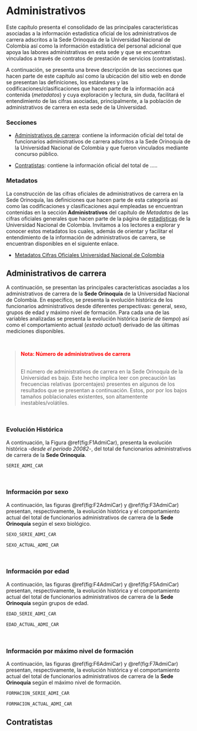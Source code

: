 # Administrativos {#Admi}

Este capítulo presenta el consolidado de las principales características asociadas a la información estadística oficial de los administrativos de carrera adscritos a la Sede Orinoquía de la Universidad Nacional de Colombia así como la información estadística del personal adicional que apoya las labores administrativas en esta sede y que se encuentran vinculados a través de contratos de prestación de servicios (contratistas).

A continuación, se presenta una breve descripción de las secciones que hacen parte de este capítulo así como la ubicación del sitio web en donde se presentan las definiciones, los estándares y las codificaciones/clasificaciones que hacen parte de la información acá contenida (*metadatos*) y cuya exploración y lectura, sin duda, facilitará el entendimiento de las cifras asociadas, principalmente, a la población de administrativos de carrera en esta sede de la Universidad. 


<h3>**Secciones**</h3> 


* [Administrativos de carrera](#AdmCar): contiene la información oficial del total de funcionarios administrativos de carrera adscritos a la Sede Orinoquía de la Universidad Nacional de Colombia y que fueron vinculados mediante concurso público.


* [Contratistas](#Contrat): contiene la información oficial del total de .....


<h3>**Metadatos**</h3>

La construcción de las cifras oficiales de administrativos de carrera en la Sede Orinoquía, las definiciones que hacen parte de esta categoría así como las codificaciones y clasificaciones aquí empleadas se encuentran contenidas en la sección **Administrativos** del capítulo de *Metadatos* de las cifras oficiales generales que hacen parte de la página de [estadísticas](http://estadisticas.unal.edu.co/home/) de la Universidad Nacional de Colombia. Invitamos a los lectores a explorar y conocer estos metadatos los cuales, además de orientar y facilitar el entendimiento de la información de administrativos de carrera, se encuentran disponibles en el siguiente enlace.

* [Metadatos Cifras Oficiales Universidad Nacional de Colombia](http://estadisticas.unal.edu.co/menu-principal/cifras-generales/metadatos/cifras-generales/)


## Administrativos de carrera {#AdmCar}

A continuación, se presentan las principales características asociadas a los administrativos de carrera de la **Sede Orinoquía** de la Universidad Nacional de Colombia. En específico, se presenta la evolución histórica de los funcionarios administrativos desde diferentes perspectivas: general, sexo, grupos de edad y máximo nivel de formación. Para cada una de las variables analizadas se presenta la evolución histórica (*serie de tiempo*) así como el comportamiento actual (*estado actual*) derivado de las últimas mediciones disponibles.

<br>
<blockquote>
<p><strong><p style="color:red;">Nota: Número de administrativos de carrera </p></strong><br>
El número de administrativos de carrera en la Sede Orinoquía de la Universidad es bajo. Este hecho implica leer con precaución las frecuencias relativas (porcentajes) presentes en algunos de los resultados que se presentan a continuación. Estos, por por los bajos tamaños poblacionales existentes, son altamentente inestables/volátiles.
</p>
</blockquote>
<br>


### Evolución Histórica

A continuación, la Figura \@ref(fig:F1AdmiCar), presenta la evolución histórica -*desde el periodo 20082*-, del total de funcionarios administrativos de carrera de la **Sede Orinoquía**.


```r
SERIE_ADMI_CAR
```
<br>

### Información por sexo 

A continuación, las figuras \@ref(fig:F2AdmiCar) y \@ref(fig:F3AdmiCar) presentan, respectivamente, la evolución histórica y el comportamiento actual del total de funcionarios administrativos de carrera de la **Sede Orinoquía** según el sexo biológico.

```r
SEXO_SERIE_ADMI_CAR
```

```r
SEXO_ACTUAL_ADMI_CAR
```
<br>

### Información por edad

A continuación, las figuras \@ref(fig:F4AdmiCar) y \@ref(fig:F5AdmiCar) presentan, respectivamente, la evolución histórica y el comportamiento actual del total de funcionarios administrativos de carrera de la **Sede Orinoquía** según grupos de edad.

```r
EDAD_SERIE_ADMI_CAR
```

```r
EDAD_ACTUAL_ADMI_CAR
```
<br>

### Información por máximo nivel de formación

A continuación, las figuras \@ref(fig:F6AdmiCar) y \@ref(fig:F7AdmiCar) presentan, respectivamente, la evolución histórica y el comportamiento actual del total de funcionarios administrativos de carrera de la **Sede Orinoquía** según el máximo nivel de formación.

```r
FORMACION_SERIE_ADMI_CAR
```


```r
FORMACION_ACTUAL_ADMI_CAR
```

## Contratistas {#Contrat}

